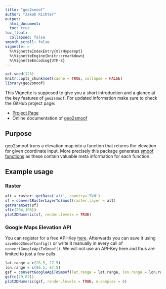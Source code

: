 ```yaml
---
title: "geo2smoof"
author: "Jakob Richter"
output:
  html_document:
  toc: true
toc_float:
  collapsed: false
smooth_scroll: false
vignette: >
  %\VignetteIndexEntry{mlrHyperopt}
  %\VignetteEngine{knitr::rmarkdown}
  %\VignetteEncoding{UTF-8}
---
```


```r
set.seed(123)
knitr::opts_chunk$set(cache = TRUE, collapse = FALSE)
library(geo2smoof)
```

This Vignette is supposed to give you a short introduction and a glance at the key features of `geo2smoof`.
For updated information make sure to check the GitHub project page:

- [Project Page](https://github.com/jakob-r/geo2smoof/)
- Online documentation of [geo2smoof](https://jakob-r.github.io/geo2smoof/)

## Purpose

geo2smoof truns a elevation map into a function that returns the elevation for given coordinate input.
More precisely this package generates [smoof functions](https://github.com/jakobbossek/smoof) as these contain valuable meta information for each function.

## Example usage

### Raster

```r
alt = raster::getData('alt', country='SVN')
sf = convertRasterLayerToSmoof(raster.layer = alt)
getParamSet(sf)
sf(c(204,103))
plot2DNumeric(sf, render.levels = TRUE)
```

### Google Maps Elevation API

You can register for a free API-Key [here](https://developers.google.com/maps/documentation/elevation/get-api-key).
Afterwards you can save it using `saveGeo2SmoofConfig()` or write it manually in every call of `convertGoogleApiToSmoof()`.
We will not use an API-Key here and thus are limited to just a few calls
```r
lat.range = c(28.5, 27.5)
lon.range = c(86.5, 87.5)
gsf = convertGoogleApiToSmoof(lat.range = lat.range, lon.range = lon.range)
gsf(c(29,87))
plot2DNumeric(gsf, render.levels = TRUE, n.samples = 6)

```
